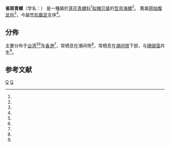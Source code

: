 {{Speciesbox 
| taxon = Patelloida lentiginosa
| image = Naturalis Biodiversity Center - RMNH.MOL.136172 - Patelloida lentiginosa (Reeve, 1855) - Lottiidae - Mollusc shell.jpeg
| authority = Reeve, 1855
| synonyms_ref = <ref name="WoRMS_456635" />
| synonyms =
}}

'''雀斑青螺'''（学名：{{lang|la|'''''Patelloida lentiginosa'''''}}）
是一種屬於[[莲花青螺科|莲花青螺科]]<ref name="Nakano 2007" />[[拟帽贝属|拟帽贝属]]的[[笠貝|笠貝]][[海螺|海螺]]<ref name="WoRMS_456635" />。
舊屬[[原始腹足目|原始腹足目]]<ref name="shell_62" />，今屬[[笠形腹足亞綱|笠形腹足]]支序<ref name="WoRMS_456635" />。

==分佈==
主要分布于[[台湾|台湾]]<ref name="shell_62" /><ref name="shell_200001" />及[[香港|香港]]<ref name="WoRMS_456635" />，常栖息在潮间带<ref name="shell_62" />，常栖息在[[潮间带|潮间带]]下部，与[[珊瑚藻|珊瑚藻]]共生<ref name="shell_62" />。

==参考文献==
{{reflist |refs=
<ref name="Nakano 2007">{{cite journal
 |last1=Nakano |first1=T. 
 |last2=Ozawa  |first2=T. 
 |year=2007
 |url=http://m.mollus.oxfordjournals.org/content/73/1/79.full
 |title=''Worldwide phylogeography of limpets of the order Patellogastropoda: molecular, morphological and paleontological evidence.''
 |journal=Journal of Molluscan Studies
 |volume=73 |issue=1 |pages=79–99
}}</ref>
<ref name="shell_62">{{cite web|url=http://shell.sinica.edu.tw/chinese/shellbase_detail.php?science_no=62|title=国际贝库：雀斑青螺|publisher=台湾贝类资料库|accessdate=2009-08-11|archive-date=2017-01-09|archive-url=https://web.archive.org/web/20170109024518/http://shell.sinica.edu.tw/chinese/shellbase_detail.php?science_no=62|dead-url=no}}</ref>
<ref name="shell_200001">{{cite web
 |url=http://shell.sinica.edu.tw/chinese/documentquery_c.php?No=200001
 |first=Tokubei
 |last=Kuroda
 |authorlink=黑田德米
 |year=1941
 |title=A Catalogue of Molluscan Shells from Taiwan (Formosa), with Description of new Species
 |volume=22
 |issue=4
 |pages=65-216
 |publisher=台北帝國大學理農學部紀要
 |access-date=2017-01-08
 |archive-date=2020-06-10
 |archive-url=https://web.archive.org/web/20200610053042/http://shell.sinica.edu.tw/chinese/documentquery_c.php?No=200001
 |dead-url=no
 }}</ref>
<ref name="WoRMS_456635">{{cite WoRMS
 |id=456635
 |last2=Tran    |first2=Bastien	  
 |last1=Bouchet |first1=Philippe
 |authorlink=WoRMS
 |title=''Patelloida lentiginosa'' (Reeve, 1855)
 |date=2013-01-27
 |accessdate=2017-01-08 }}</ref>
}}

{{taxonbar}}

[[Category:拟帽贝属|Q]]
[[Category:_1855年描述的动物|Q]]